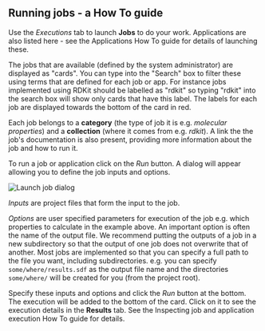 


<Head>
  <title>Running jobs - a How To guide</title>
</Head>

<DocsNav />

## Running jobs - a How To guide

Use the *Executions* tab to launch **Jobs** to do your work.
Applications are also listed here - see the <InternalLink href="./applications">Applications</InternalLink> How To guide
for details of launching these.

The jobs that are available (defined by the system administrator) are displayed as "cards". You can type into the "Search"
box to filter these using terms that are defined for each job or app. For instance jobs implemented using RDKit should
be labelled as "rdkit" so typing "rdkit" into the search box will show only cards that have this label. The labels for
each job are displayed towards the bottom of the card in red.

Each job belongs to a **category** (the type of job it is e.g. *molecular properties*) and a **collection** (where
it comes from e.g. *rdkit*). A link the the job's documentation is also present, providing more information about the
job and how to run it.

To run a job or application click on the *Run* button. A dialog will appear allowing you to define the job inputs and
options.

<Image src={job_launch} alt="Launch job dialog" />

*Inputs* are project files that form the input to the job.

*Options* are user specified parameters for execution of the
job e.g. which properties to calculate in the example above. An important option is often the name of the output file.
We recommend putting the outputs of a job in a new subdirectory so that the output of one job does not overwrite that of
another.
Most jobs are implemented so that you can specify a full path to the file you want, including subdirectories. e.g. you
can specify `some/where/results.sdf` as the output file name and the directories `some/where/` will be created for you
(from the project root).

Specify these inputs and options and click the *Run* button at the bottom. The execution will be added to the bottom of
the card. Click on it to see the execution details in the **Results** tab. See the
<InternalLink href="./execution">Inspecting job and application execution</InternalLink> How To guide for details.

